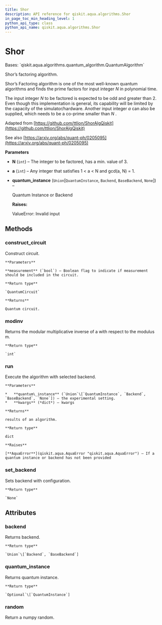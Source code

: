 ```yaml
---
title: Shor
description: API reference for qiskit.aqua.algorithms.Shor
in_page_toc_min_heading_level: 1
python_api_type: class
python_api_name: qiskit.aqua.algorithms.Shor
---
```


# Shor

<Class id="qiskit.aqua.algorithms.Shor" github="https://github.com/qiskit-community/qiskit-aqua/tree/stable/0.9/qiskit/aqua/algorithms/factorizers/shor.py" signature="Shor(N=15, a=2, quantum_instance=None)">
  Bases: `qiskit.aqua.algorithms.quantum_algorithm.QuantumAlgorithm`

  Shor’s factoring algorithm.

  Shor’s Factoring algorithm is one of the most well-known quantum algorithms and finds the prime factors for input integer $N$ in polynomial time.

  The input integer $N$ to be factored is expected to be odd and greater than 2. Even though this implementation is general, its capability will be limited by the capacity of the simulator/hardware. Another input integer $a$ can also be supplied, which needs to be a co-prime smaller than $N$ .

  Adapted from [https://github.com/ttlion/ShorAlgQiskit](https://github.com/ttlion/ShorAlgQiskit)

  See also [https://arxiv.org/abs/quant-ph/0205095](https://arxiv.org/abs/quant-ph/0205095)

  **Parameters**

  *   **N** (`int`) – The integer to be factored, has a min. value of 3.

  *   **a** (`int`) – Any integer that satisfies 1 \< a \< N and gcd(a, N) = 1.

  *   **quantum\_instance** (`Union`\[`QuantumInstance`, `Backend`, `BaseBackend`, `None`]) –

      Quantum Instance or Backend

      **Raises:**

      ValueError: Invalid input

  ## Methods

  ### construct\_circuit

  <Function id="qiskit.aqua.algorithms.Shor.construct_circuit" signature="Shor.construct_circuit(measurement=False)">
    Construct circuit.

    **Parameters**

    **measurement** (`bool`) – Boolean flag to indicate if measurement should be included in the circuit.

    **Return type**

    `QuantumCircuit`

    **Returns**

    Quantum circuit.
  </Function>

  ### modinv

  <Function id="qiskit.aqua.algorithms.Shor.modinv" signature="static Shor.modinv(a, m)">
    Returns the modular multiplicative inverse of a with respect to the modulus m.

    **Return type**

    `int`
  </Function>

  ### run

  <Function id="qiskit.aqua.algorithms.Shor.run" signature="Shor.run(quantum_instance=None, **kwargs)">
    Execute the algorithm with selected backend.

    **Parameters**

    *   **quantum\_instance** (`Union`\[`QuantumInstance`, `Backend`, `BaseBackend`, `None`]) – the experimental setting.
    *   **kwargs** (*dict*) – kwargs

    **Returns**

    results of an algorithm.

    **Return type**

    dict

    **Raises**

    [**AquaError**](qiskit.aqua.AquaError "qiskit.aqua.AquaError") – If a quantum instance or backend has not been provided
  </Function>

  ### set\_backend

  <Function id="qiskit.aqua.algorithms.Shor.set_backend" signature="Shor.set_backend(backend, **kwargs)">
    Sets backend with configuration.

    **Return type**

    `None`
  </Function>

  ## Attributes

  ### backend

  <Attribute id="qiskit.aqua.algorithms.Shor.backend" name="backend">
    Returns backend.

    **Return type**

    `Union`\[`Backend`, `BaseBackend`]
  </Attribute>

  ### quantum\_instance

  <Attribute id="qiskit.aqua.algorithms.Shor.quantum_instance" name="quantum_instance">
    Returns quantum instance.

    **Return type**

    `Optional`\[`QuantumInstance`]
  </Attribute>

  ### random

  <Attribute id="qiskit.aqua.algorithms.Shor.random" name="random">
    Return a numpy random.
  </Attribute>
</Class>

